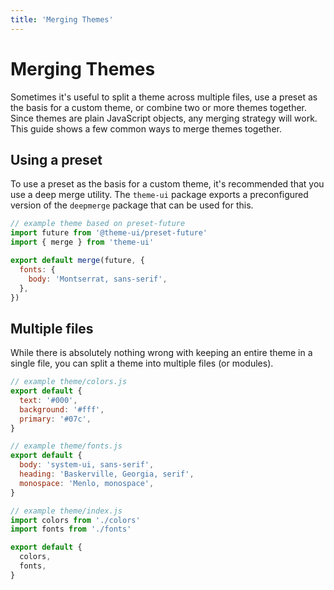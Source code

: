 ```yaml
---
title: 'Merging Themes'
---
```


# Merging Themes

Sometimes it's useful to split a theme across multiple files, use a preset as the basis for a custom theme, or combine two or more themes together.
Since themes are plain JavaScript objects, any merging strategy will work.
This guide shows a few common ways to merge themes together.

## Using a preset

To use a preset as the basis for a custom theme, it's recommended that you use a deep merge utility.
The `theme-ui` package exports a preconfigured version of the `deepmerge` package that can be used for this.


```js
// example theme based on preset-future
import future from '@theme-ui/preset-future'
import { merge } from 'theme-ui'

export default merge(future, {
  fonts: {
    body: 'Montserrat, sans-serif',
  },
})
```

## Multiple files

While there is absolutely nothing wrong with keeping an entire theme in a single file, you can split a theme into multiple files (or modules).

```js
// example theme/colors.js
export default {
  text: '#000',
  background: '#fff',
  primary: '#07c',
}
```

```js
// example theme/fonts.js
export default {
  body: 'system-ui, sans-serif',
  heading: 'Baskerville, Georgia, serif',
  monospace: 'Menlo, monospace',
}
```

```js
// example theme/index.js
import colors from './colors'
import fonts from './fonts'

export default {
  colors,
  fonts,
}
```


